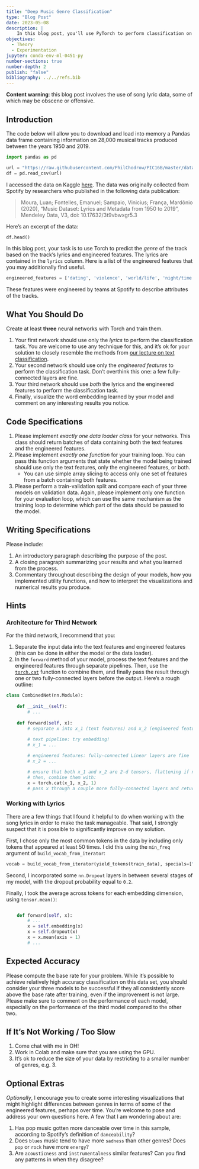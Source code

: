 ```yaml
---
title: "Deep Music Genre Classification"
type: "Blog Post"
date: 2023-05-08
description: |
    In this blog post, you'll use PyTorch to perform classification on a data set of song attributes, comparing approaches that use only lyrics, approaches that use only quantitative audio features, and approaches that use both. 
objectives: 
  - Theory
  - Experimentation
jupyter: conda-env-ml-0451-py
number-sections: true
number-depth: 2
publish: "false"
bibliography: ../../refs.bib
---
```


::: {.callout-important}

**Content warning**: this blog post involves the use of song lyric data, some of which may be obscene or offensive. 

:::

## Introduction

The code below will allow you to download and load into memory a Pandas data frame containing information on 28,000 musical tracks produced between the years 1950 and 2019. 

```python
import pandas as pd

url = "https://raw.githubusercontent.com/PhilChodrow/PIC16B/master/datasets/tcc_ceds_music.csv"
df = pd.read_csv(url)
```

I accessed the data on Kaggle [here](https://www.kaggle.com/datasets/saurabhshahane/music-dataset-1950-to-2019). The data was originally collected from Spotify by researchers who published in the following data publication:

> Moura, Luan; Fontelles, Emanuel; Sampaio, Vinicius; França, Mardônio (2020), “Music Dataset: Lyrics and Metadata from 1950 to 2019”, Mendeley Data, V3, doi: 10.17632/3t9vbwxgr5.3

Here's an excerpt of the data: 

```python
df.head()
```

In this blog post, your task is to use Torch to predict the *genre* of the track based on the track's lyrics and engineered features. The lyrics are contained in the `lyrics` column. Here is a list of the engineered features that you may additionally find useful. 

```python
engineered_features = ['dating', 'violence', 'world/life', 'night/time','shake the audience','family/gospel', 'romantic', 'communication','obscene', 'music', 'movement/places', 'light/visual perceptions','family/spiritual', 'like/girls', 'sadness', 'feelings', 'danceability','loudness', 'acousticness', 'instrumentalness', 'valence', 'energy']      
```

These features were engineered by teams at Spotify to describe attributes of the tracks. 

## What You Should Do

Create at least **three** neural networks with Torch and train them. 

1. Your first network should use only the *lyrics* to perform the classification task. You are welcome to use any technique for this, and it's ok for your solution to closely resemble the methods from [our lecture on text classification](../../lecture-notes/text-classification.ipynb). 
2. Your second network should use only the *engineered features* to perform the classification task. Don't overthink this one: a few fully-connected layers are fine. 
3. Your third network should use *both* the lyrics and the engineered features to perform the classification task. 
4. Finally, visualize the word embedding learned by your model and comment on any interesting results you notice. 

## Code Specifications

1. Please implement *exactly one data loader class* for your networks. This class should return batches of data containing both the text features and the engineered features. 
2. Please implement *exactly one function* for your training loop. You can pass this function arguments that state whether the model being trained should use only the text features, only the engineered features, or both. 
    - You can use simple array slicing to access only one set of features from a batch containing both features. 
3. Please perform a train-validation split and compare each of your three models on validation data. Again, please implement only one function for your evaluation loop, which can use the same mechanism as the training loop to determine which part of the data should be passed to the model. 

## Writing Specifications

Please include: 

1. An introductory paragraph describing the purpose of the post. 
2. A closing paragraph summarizing your results and what you learned from the process. 
3. Commentary throughout describing the design of your models, how you implemented utility functions, and how to interpret the visualizations and numerical results you produce. 

## Hints

### Architecture for Third Network

For the third network, I recommend that you:

1. Separate the input data into the text features and engineered features (this can be done in either the model or the data loader).
2. In the `forward` method of your model, process the text features and the engineered features through separate pipelines. Then, use the [`torch.cat`](https://pytorch.org/docs/stable/generated/torch.cat.html) function to combine them, and finally pass the result through one or two fully-connected layers before the output. Here's a rough outline: 

```python
class CombinedNet(nn.Module):
    
    def __init__(self):
        # ...
    
    def forward(self, x):
        # separate x into x_1 (text features) and x_2 (engineered features)
        
        # text pipeline: try embedding! 
        # x_1 = ...

        # engineered features: fully-connected Linear layers are fine
        # x_2 = ...

        # ensure that both x_1 and x_2 are 2-d tensors, flattening if necessary
        # then, combine them with: 
        x = torch.cat(x_1, x_2, 1)
        # pass x through a couple more fully-connected layers and return output

```

### Working with Lyrics

There are a few things that I found it  helpful to do when working with the song lyrics in order to make the task manageable. [That said, I strongly suspect that it is possible to significantly improve on my solution.]{.aside}

First, I chose only the most common tokens in the data by including only tokens that appeared at least 50 times. I did this using the `min_freq` argument of `build_vocab_from_iterator`: 

```python
vocab = build_vocab_from_iterator(yield_tokens(train_data), specials=["<unk>"], min_freq = 50)
```

Second, I incorporated some `nn.Dropout` layers in between several stages of my model, with the dropout probability equal to `0.2`. 

Finally, I took the average across tokens for each embedding dimension, using `tensor.mean()`: 

```python

    def forward(self, x):
        # ...
        x = self.embedding(x)
        x = self.dropout(x)
        x = x.mean(axis = 1)
        # ...
```

## Expected Accuracy

Please compute the base rate for your problem. While it's possible to achieve relatively high accuracy classification on this data set, you should consider your three models to be successful if they all consistently score above the base rate after training, even if the improvement is not large. Please make sure to comment on the performance of each model, especially on the performance of the third model compared to the other two. 




## If It's Not Working / Too Slow

1. Come chat with me in OH! 
2. Work in Colab and make sure that you are using the GPU. 
3. It's ok to reduce the size of your data by restricting to a smaller number of genres, e.g. 3. 

## Optional Extras

*Optionally*, I encourage you to create some interesting visualizations that might highlight differences between genres in terms of some of the engineered features, perhaps over time. You're welcome to pose and address your own questions here. A few that I am wondering about are: 

1. Has pop music gotten more danceable over time in this sample, according to Spotify's definition of `danceability`? 
2. Does `blues` music tend to have more `sadness` than other genres? Does `pop` or `rock` have more `energy`? 
3. Are `acousticness` and `instrumentalness` similar features? Can you find any patterns in when they disagree? 



